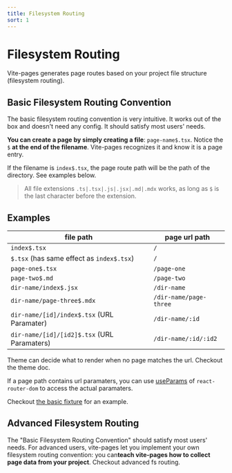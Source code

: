 ```yaml
---
title: Filesystem Routing
sort: 1
---
```



# Filesystem Routing

Vite-pages generates page routes based on your project file structure (filesystem routing).

## Basic Filesystem Routing Convention

The basic filesystem routing convention is very intuitive. It works out of the box and doesn't need any config. It should satisfy most users' needs.

**You can create a page by simply creating a file**: `page-name$.tsx`. Notice the `$` **at the end of the filename**. Vite-pages recognizes it and know it is a page entry.

If the filename is `index$.tsx`, the page route path will be the path of the directory. See examples below.

> All file extensions `.ts|.tsx|.js|.jsx|.md|.mdx` works, as long as `$` is the last character before the extension.

## Examples

| file path                                   | page url path          |
| ------------------------------------------- | ---------------------- |
| `index$.tsx`                                | `/`                    |
| `$.tsx` (has same effect as `index$.tsx`)   | `/`                    |
| `page-one$.tsx`                             | `/page-one`            |
| `page-two$.md`                              | `/page-two`            |
| `dir-name/index$.jsx`                       | `/dir-name`            |
| `dir-name/page-three$.mdx`                  | `/dir-name/page-three` |
| `dir-name/[id]/index$.tsx` (URL Paramater)  | `/dir-name/:id`        |
| `dir-name/[id]/[id2]$.tsx` (URL Paramaters) | `/dir-name/:id/:id2`   |

Theme can decide what to render when no page matches the url. Checkout <Link to="/theme-customization">the theme doc</Link>.

If a page path contains url paramaters, you can use [useParams](https://reactrouter.com/web/example/url-params) of `react-router-dom` to access the actual paramaters.

Checkout [the basic fixture](https://github.com/vitejs/vite-plugin-react-pages/tree/master/packages/playground/basic/pages) for an example.

## Advanced Filesystem Routing

The "Basic Filesystem Routing Convention" should satisfy most users' needs. For advanced users, vite-pages let you implement your own filesystem routing convention: you can**teach vite-pages how to collect page data from your project**. Checkout <Link to="/advanced-fs-routing">advanced fs routing</Link>.
